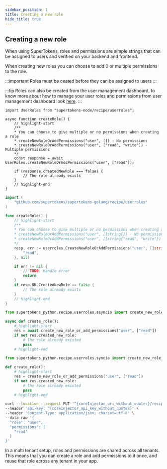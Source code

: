 ```yaml
---
sidebar_position: 1
title: Creating a new role
hide_title: true
---
```


<!-- COPY DOCS -->
<!-- ./userroles/creating-role.mdx -->


## Creating a new role

When using SuperTokens, roles and permissions are simple strings that can be assigned to users and verified on your backend and frontend.

When creating new roles you can choose to add 0 or multiple permissions to the role.

:::important
Roles must be ceated before they can be assigned to users
:::


:::tip
Roles can also be created from the user management dashboard, to know more about how to manage your user roles and permissions from user management dashboard look [here](/docs/userdashboard/managing-user-roles-and-permissions).
:::

<BackendSDKTabs enableCurl>
<TabItem value="nodejs">

```tsx
import UserRoles from "supertokens-node/recipe/userroles";

async function createRole() {
    // highlight-start
    /** 
    * You can choose to give multiple or no permissions when creating a role
    * createNewRoleOrAddPermissions("user", []) - No permissions
    * createNewRoleOrAddPermissions("user", ["read", "write"]) - Multiple permissions
    */
    const response = await UserRoles.createNewRoleOrAddPermissions("user", ["read"]);

    if (response.createdNewRole === false) {
        // The role already exists
    }
    // highlight-end
}
```

</TabItem>
<TabItem value="go">

```go
import (
	"github.com/supertokens/supertokens-golang/recipe/userroles"
)

func createRole() {
    // highlight-start
    /** 
    * You can choose to give multiple or no permissions when creating a role
    * createNewRoleOrAddPermissions("user", []string{}) - No permissions
    * createNewRoleOrAddPermissions("user", []string{"read", "write"}) - Multiple permissions
    */
	resp, err := userroles.CreateNewRoleOrAddPermissions("user", []string{
		"read",
	}, nil)

	if err != nil {
		// TODO: Handle error
		return
	}
	if resp.OK.CreatedNewRole == false {
		// The role already exists
	}
    // highlight-end
}
```

</TabItem>
<TabItem value="python">

<PythonSyncAsyncSubTabs>
<TabItem value="asyncio">

```python
from supertokens_python.recipe.userroles.asyncio import create_new_role_or_add_permissions

async def create_role():
    # highlight-start
    res = await create_new_role_or_add_permissions("user", ["read"])
    if not res.created_new_role:
        # The role already existed
        pass
    # highlight-end

```

</TabItem>

<TabItem value="syncio">

```python
from supertokens_python.recipe.userroles.syncio import create_new_role_or_add_permissions

def create_role():
    # highlight-start
    res = create_new_role_or_add_permissions("user", ["read"])
    if not res.created_new_role:
        # The role already existed
        pass
    # highlight-end

```

</TabItem>
</PythonSyncAsyncSubTabs>

</TabItem>

<TabItem value="curl">

<CoreInjector defaultValue="http://localhost:3567" showAppId={true} showTenantId={false}>

```bash
curl --location --request PUT '^{coreInjector_uri_without_quotes}/recipe/role' \
--header 'api-key: ^{coreInjector_api_key_without_quotes}' \
--header 'Content-Type: application/json; charset=utf-8' \
--data-raw '{
  "role": "user",
  "permissions": [
    "read"
  ]
}'

```

</CoreInjector>

</TabItem>

</BackendSDKTabs>

<CustomAdmonition type="multi-tenancy">

In a multi tenant setup, roles and permissions are shared across all tenants. This means that you can create a role and add permissions to it once, and reuse that role across any tenant in your app.

</CustomAdmonition>
